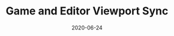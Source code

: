 ---
title: Game and Editor Viewport Sync
date: 2020-06-24
category:
  - Tool
external_link: https://github.com/jackknobel/GameViewportSync
related_engine: Unreal Engine
externals_profile:
    name: Jack Knobel
---